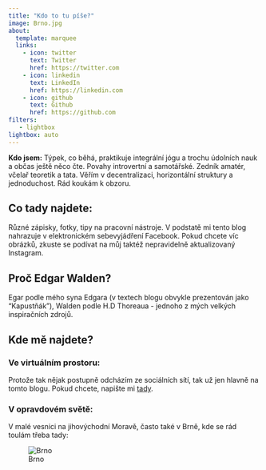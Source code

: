 ```yaml
---
title: "Kdo to tu píše?"
image: Brno.jpg
about:
  template: marquee
  links:
    - icon: twitter
      text: Twitter
      href: https://twitter.com
    - icon: linkedin
      text: LinkedIn
      href: https://linkedin.com
    - icon: github
      text: Github
      href: https://github.com
filters:
   - lightbox
lightbox: auto
---
```


**Kdo jsem:** Týpek, co běhá, praktikuje integrální jógu a trochu údolních nauk a občas ještě něco čte. Povahy introvertní a samotářské. Zedník amatér, včelař teoretik a tata. Věřím v decentralizaci, horizontální struktury a jednoduchost. Rád koukám k obzoru.

## Co tady najdete:
Různé zápisky, fotky, tipy na pracovní nástroje. V podstatě mi tento blog nahrazuje v elektronickém sebevyjádření Facebook. Pokud chcete víc obrázků, zkuste se podívat na můj taktéž nepravidelně aktualizovaný Instagram.

## Proč Edgar Walden?
Egar podle mého syna Edgara (v textech blogu obvykle prezentován jako “Kapustňák”), Walden podle H.D Thoreaua - jednoho z mých velkých inspiračních zdrojů.

## Kde mě najdete?

### Ve virtuálním prostoru:
Protože tak nějak postupně odcházím ze sociálních sítí, tak už jen hlavně na tomto blogu. Pokud chcete, napište mi [tady](/contact.html).

### V opravdovém světě:
V malé vesnici na jihovýchodní Moravě, často také v Brně, kde se rád toulám třeba tady:

![Brno](Brno.jpg)
